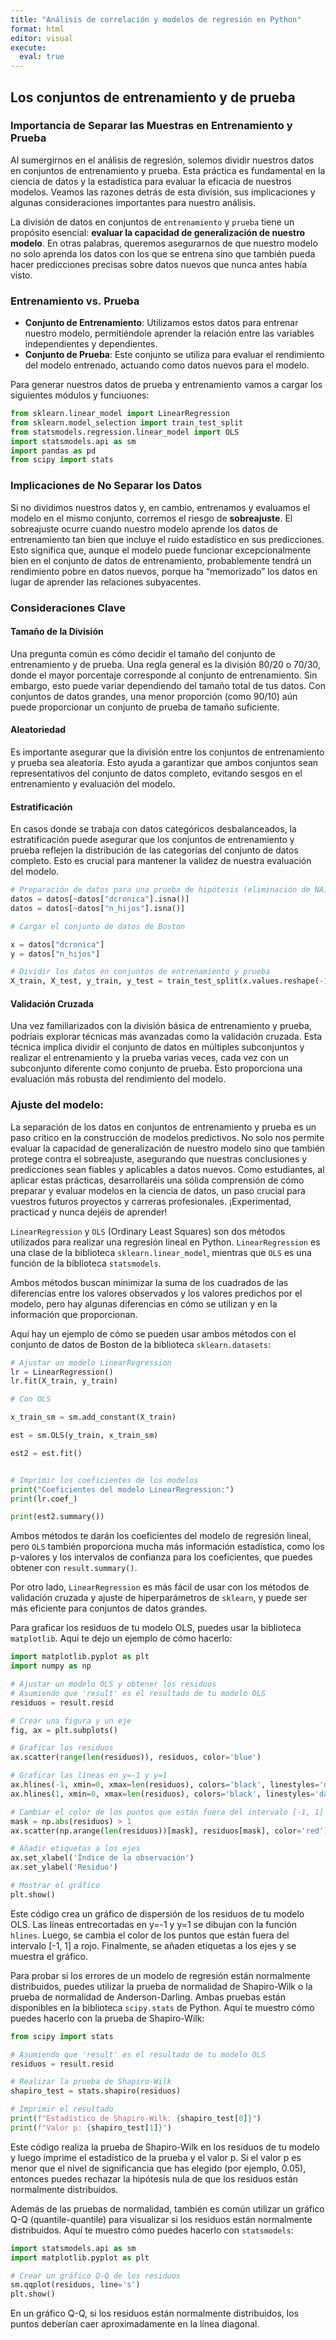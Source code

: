 ```yaml
---
title: "Análisis de correlación y modelos de regresión en Python"
format: html
editor: visual
execute: 
  eval: true
---
```



## Los conjuntos de entrenamiento y de prueba

### Importancia de Separar las Muestras en Entrenamiento y Prueba

Al sumergirnos en el análisis de regresión, solemos dividir nuestros datos en conjuntos de entrenamiento y prueba. Esta práctica es fundamental en la ciencia de datos y la estadística para evaluar la eficacia de nuestros modelos. Veamos las razones detrás de esta división, sus implicaciones y algunas consideraciones importantes para nuestro análisis.

La división de datos en conjuntos de `entrenamiento` y `prueba` tiene un propósito esencial: **evaluar la capacidad de generalización de nuestro modelo**. En otras palabras, queremos asegurarnos de que nuestro modelo no solo aprenda los datos con los que se entrena sino que también pueda hacer predicciones precisas sobre datos nuevos que nunca antes había visto.

### Entrenamiento vs. Prueba

-   **Conjunto de Entrenamiento**: Utilizamos estos datos para entrenar nuestro modelo, permitiéndole aprender la relación entre las variables independientes y dependientes.
-   **Conjunto de Prueba**: Este conjunto se utiliza para evaluar el rendimiento del modelo entrenado, actuando como datos nuevos para el modelo.

Para generar nuestros datos de prueba y entrenamiento vamos a cargar los siguientes módulos y funciuones:

```python
from sklearn.linear_model import LinearRegression
from sklearn.model_selection import train_test_split
from statsmodels.regression.linear_model import OLS
import statsmodels.api as sm
import pandas as pd
from scipy import stats
```

### Implicaciones de No Separar los Datos

Si no dividimos nuestros datos y, en cambio, entrenamos y evaluamos el modelo en el mismo conjunto, corremos el riesgo de **sobreajuste**. El sobreajuste ocurre cuando nuestro modelo aprende los datos de entrenamiento tan bien que incluye el ruido estadístico en sus predicciones. Esto significa que, aunque el modelo puede funcionar excepcionalmente bien en el conjunto de datos de entrenamiento, probablemente tendrá un rendimiento pobre en datos nuevos, porque ha "memorizado" los datos en lugar de aprender las relaciones subyacentes.

### Consideraciones Clave

#### Tamaño de la División

Una pregunta común es cómo decidir el tamaño del conjunto de entrenamiento y de prueba. Una regla general es la división 80/20 o 70/30, donde el mayor porcentaje corresponde al conjunto de entrenamiento. Sin embargo, esto puede variar dependiendo del tamaño total de tus datos. Con conjuntos de datos grandes, una menor proporción (como 90/10) aún puede proporcionar un conjunto de prueba de tamaño suficiente.

#### Aleatoriedad

Es importante asegurar que la división entre los conjuntos de entrenamiento y prueba sea aleatoria. Esto ayuda a garantizar que ambos conjuntos sean representativos del conjunto de datos completo, evitando sesgos en el entrenamiento y evaluación del modelo.

#### Estratificación

En casos donde se trabaja con datos categóricos desbalanceados, la estratificación puede asegurar que los conjuntos de entrenamiento y prueba reflejen la distribución de las categorías del conjunto de datos completo. Esto es crucial para mantener la validez de nuestra evaluación del modelo.

```python

# Preparación de datos para una prueba de hipótesis (eliminación de NA)
datos = datos[~datos["dcronica"].isna()]
datos = datos[~datos["n_hijos"].isna()]

# Cargar el conjunto de datos de Boston

x = datos["dcronica"]
y = datos["n_hijos"]

# Dividir los datos en conjuntos de entrenamiento y prueba
X_train, X_test, y_train, y_test = train_test_split(x.values.reshape(-1, 1), y.values, test_size=0.2, random_state=42)
```

#### Validación Cruzada

Una vez familiarizados con la división básica de entrenamiento y prueba, podríais explorar técnicas más avanzadas como la validación cruzada. Esta técnica implica dividir el conjunto de datos en múltiples subconjuntos y realizar el entrenamiento y la prueba varias veces, cada vez con un subconjunto diferente como conjunto de prueba. Esto proporciona una evaluación más robusta del rendimiento del modelo.

### Ajuste del modelo:

La separación de los datos en conjuntos de entrenamiento y prueba es un paso crítico en la construcción de modelos predictivos. No solo nos permite evaluar la capacidad de generalización de nuestro modelo sino que también protege contra el sobreajuste, asegurando que nuestras conclusiones y predicciones sean fiables y aplicables a datos nuevos. Como estudiantes, al aplicar estas prácticas, desarrollaréis una sólida comprensión de cómo preparar y evaluar modelos en la ciencia de datos, un paso crucial para vuestros futuros proyectos y carreras profesionales. ¡Experimentad, practicad y nunca dejéis de aprender!

`LinearRegression` y `OLS` (Ordinary Least Squares) son dos métodos utilizados para realizar una regresión lineal en Python. `LinearRegression` es una clase de la biblioteca `sklearn.linear_model`, mientras que `OLS` es una función de la biblioteca `statsmodels`.

Ambos métodos buscan minimizar la suma de los cuadrados de las diferencias entre los valores observados y los valores predichos por el modelo, pero hay algunas diferencias en cómo se utilizan y en la información que proporcionan.

Aquí hay un ejemplo de cómo se pueden usar ambos métodos con el conjunto de datos de Boston de la biblioteca `sklearn.datasets`:

```python
# Ajustar un modelo LinearRegression
lr = LinearRegression()
lr.fit(X_train, y_train)

# Con OLS

x_train_sm = sm.add_constant(X_train)

est = sm.OLS(y_train, x_train_sm)

est2 = est.fit()


# Imprimir los coeficientes de los modelos
print("Coeficientes del modelo LinearRegression:")
print(lr.coef_)

print(est2.summary())

```

Ambos métodos te darán los coeficientes del modelo de regresión lineal, pero `OLS` también proporciona mucha más información estadística, como los p-valores y los intervalos de confianza para los coeficientes, que puedes obtener con `result.summary()`.

Por otro lado, `LinearRegression` es más fácil de usar con los métodos de validación cruzada y ajuste de hiperparámetros de `sklearn`, y puede ser más eficiente para conjuntos de datos grandes.

Para graficar los residuos de tu modelo OLS, puedes usar la biblioteca `matplotlib`. Aquí te dejo un ejemplo de cómo hacerlo:

``` python
import matplotlib.pyplot as plt
import numpy as np

# Ajustar un modelo OLS y obtener los residuos
# Asumiendo que 'result' es el resultado de tu modelo OLS
residuos = result.resid

# Crear una figura y un eje
fig, ax = plt.subplots()

# Graficar los residuos
ax.scatter(range(len(residuos)), residuos, color='blue')

# Graficar las líneas en y=-1 y y=1
ax.hlines(-1, xmin=0, xmax=len(residuos), colors='black', linestyles='dashed')
ax.hlines(1, xmin=0, xmax=len(residuos), colors='black', linestyles='dashed')

# Cambiar el color de los puntos que están fuera del intervalo [-1, 1] a rojo
mask = np.abs(residuos) > 1
ax.scatter(np.arange(len(residuos))[mask], residuos[mask], color='red')

# Añadir etiquetas a los ejes
ax.set_xlabel('Índice de la observación')
ax.set_ylabel('Residuo')

# Mostrar el gráfico
plt.show()
```

Este código crea un gráfico de dispersión de los residuos de tu modelo OLS. Las líneas entrecortadas en y=-1 y y=1 se dibujan con la función `hlines`. Luego, se cambia el color de los puntos que están fuera del intervalo \[-1, 1\] a rojo. Finalmente, se añaden etiquetas a los ejes y se muestra el gráfico.

Para probar si los errores de un modelo de regresión están normalmente distribuidos, puedes utilizar la prueba de normalidad de Shapiro-Wilk o la prueba de normalidad de Anderson-Darling. Ambas pruebas están disponibles en la biblioteca `scipy.stats` de Python. Aquí te muestro cómo puedes hacerlo con la prueba de Shapiro-Wilk:

``` python
from scipy import stats

# Asumiendo que 'result' es el resultado de tu modelo OLS
residuos = result.resid

# Realizar la prueba de Shapiro-Wilk
shapiro_test = stats.shapiro(residuos)

# Imprimir el resultado
print(f"Estadístico de Shapiro-Wilk: {shapiro_test[0]}")
print(f"Valor p: {shapiro_test[1]}")
```

Este código realiza la prueba de Shapiro-Wilk en los residuos de tu modelo y luego imprime el estadístico de la prueba y el valor p. Si el valor p es menor que el nivel de significancia que has elegido (por ejemplo, 0.05), entonces puedes rechazar la hipótesis nula de que los residuos están normalmente distribuidos.

Además de las pruebas de normalidad, también es común utilizar un gráfico Q-Q (quantile-quantile) para visualizar si los residuos están normalmente distribuidos. Aquí te muestro cómo puedes hacerlo con `statsmodels`:

``` python
import statsmodels.api as sm
import matplotlib.pyplot as plt

# Crear un gráfico Q-Q de los residuos
sm.qqplot(residuos, line='s')
plt.show()
```

En un gráfico Q-Q, si los residuos están normalmente distribuidos, los puntos deberían caer aproximadamente en la línea diagonal.